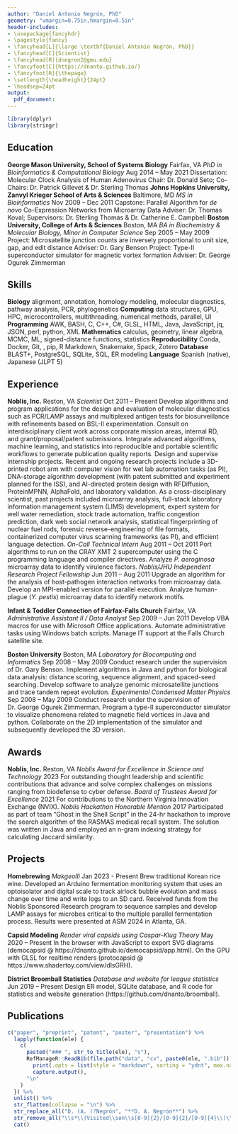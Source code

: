 ```yaml
---
author: "Daniel Antonio Negrón, PhD"
geometry: "vmargin=0.75in,hmargin=0.5in"
header-includes:
- \usepackage{fancyhdr}
- \pagestyle{fancy}
- \fancyhead[L]{\large \textbf{Daniel Antonio Negrón, PhD}}
- \fancyhead[C]{Scientist}
- \fancyhead[R]{dnegron2@gmu.edu}
- \fancyfoot[C]{https://dnanto.github.io/}
- \fancyfoot[R]{\thepage}
- \setlength{\headheight}{24pt}
- \headsep=24pt
output:
  pdf_document:
---
```


```r
library(dplyr)
library(stringr)
```

## Education \dotfill

**George Mason University, School of Systems Biology** \hfill Fairfax, VA \break
_PhD in Bioinformatics & Computational Biology_ \hfill Aug 2014 – May 2021 \break
Dissertation: Molecular Clock Analysis of Human Adenovirus \hfill \break
Chair: Dr. Donald Seto; Co-Chairs: Dr. Patrick Gillevet & Dr. Sterling Thomas \hfill \break
**Johns Hopkins University, Zanvyl Krieger School of Arts & Sciences** \hfill Baltimore, MD \break
_MS in Bioinformatics_ \hfill Nov 2009 – Dec 2011 \break
Capstone: Parallel Algorithm for _de novo_ Co-Expression Networks from Microarray Data \hfill \break
Adviser: Dr. Thomas Koval; Supervisors: Dr. Sterling Thomas & Dr. Catherine E. Campbell \hfill \break
**Boston University, College of Arts & Sciences** \hfill Boston, MA \break
_BA in Biochemistry & Molecular Biology, Minor in Computer Science_ \hfill Sep 2005 – May 2009 \break
Project: Microsatellite junction counts are inversely proportional to unit size, gap, and edit distance \hfill \break
Adviser: Dr. Gary Benson \hfill \break
Project: Type-II superconductor simulator for magnetic vortex formation \hfill \break
Adviser: Dr. George Ogurek Zimmerman \hfill

## Skills \dotfill

**Biology** \hfill alignment, annotation, homology modeling, molecular diagnostics, pathway analysis, PCR, phylogenetics \break
**Computing** \hfill data structures, GPU, HPC, microcontrollers, multithreading, numerical methods, parallel, UI \break
**Programming** \hfill AWK, BASH, C, C++, C#, GLSL, HTML, Java, JavaScript, jq, JSON, perl, python, XML \break
**Mathematics** \hfill calculus, geometry, linear algebra, MCMC, ML, signed-distance functions, statistics \break
**Reproducibility** \hfill Conda, Docker, Git, \LaTeX, pip, R Markdown, Snakemake, Spack, Zotero \break
**Database** \hfill BLAST+, PostgreSQL, SQLite, SQL, ER modeling \break
**Language** \hfill Spanish (native), Japanese (JLPT 5)

## Experience \dotfill

**Noblis, Inc.** \hfill Reston, VA \break
_Scientist_ \hfill Oct 2011 – Present \break
Develop algorithms and program applications for the design and evaluation of molecular diagnostics such as PCR/LAMP assays and multiplexed antigen tests for biosurveillance with refinements based on BSL-II experimentation. Consult on interdisciplinary client work across corporate mission areas, internal RD, and grant/proposal/patent submissions. Integrate advanced algorithms, machine learning, and statistics into reproducible and portable scientific workflows to generate publication quality reports. Design and supervise internship projects. \hfill \break
Recent and ongoing research projects include a 3D-printed robot arm with computer vision for wet lab automation tasks (as PI), DNA-storage algorithm development (with patent submitted and experiment planned for the ISS), and AI-directed protein design with RFDiffusion, ProteinMPNN, AlphaFold, and laboratory validation. \hfill \break
As a cross-disciplinary scientist, past projects included microarray analysis, full-stack laboratory information management system (LIMS) development, expert system for well water remediation, stock trade automation, traffic congestion prediction, dark web social network analysis, statistical fingerprinting of nuclear fuel rods, forensic reverse-engineering of file formats, containerized computer virus scanning frameworks (as PI), and efficient language detection. \hfill \break
_On-Call Technical Intern_ \hfill Aug 2011 – Oct 2011 \break
Port algorithms to run on the CRAY XMT 2 supercomputer using the C programming language and compiler directives. Analyze _P. aeroginosa_ microarray data to identify virulence factors. \hfill \break
_Noblis/JHU Independent Research Project Fellowship_ \hfill Jun 2011 – Aug 2011 \break
Upgrade an algorithm for the analysis of host-pathogen interaction networks from microarray data. Develop an MPI-enabled version for parallel execution. Analyze human-plague (_Y. pestis_) microarray data to identify network motifs. \hfill

**Infant & Toddler Connection of Fairfax-Falls Church** \hfill Fairfax, VA \break
_Administrative Assistant II / Data Analyst_ \hfill Sep 2009 – Jun 2011 \break
Develop VBA macros for use with Microsoft Office applications. Automate administrative tasks using Windows batch scripts. Manage IT support at the Falls Church satellite site. \hfill

**Boston University** \hfill Boston, MA \break
_Laboratory for Biocomputing and Informatics_ \hfill Sep 2008 – May 2009 \break
Conduct research under the supervision of Dr. Gary Benson. Implement algorithms in Java and python for biological data analysis: distance scoring, sequence alignment, and spaced-seed searching. Develop software to analyze genomic microsatellite junctions and trace tandem repeat evolution. \hfill \break
_Experimental Condensed Matter Physics_ \hfill Sep 2008 – May 2009 \break
Conduct research under the supervision of Dr. George Ogurek Zimmerman. Program a type-II superconductor simulator to visualize phenomena related to magnetic field vortices in Java and python. Collaborate on the 2D implementation of the simulator and subsequently developed the 3D version. \hfill

## Awards \dotfill

**Noblis, Inc.** \hfill Reston, VA \break
_Noblis Award for Excellence in Science and Technology_ \hfill 2023 \break
For outstanding thought leadership and scientific contributions that advance and solve complex challenges on missions ranging from biodefense to cyber defense. \hfill \break
_Board of Trustees Award for Excellence_ \hfill 2021 \break
For contributions to the Northern Virginia Innovation Exchange (NVIX). \hfill \break
_Noblis Hackathon Honorable Mention_ \hfill 2017 \break
Participated as part of team "Ghost in the Shell Script" in the 24-hr hackathon to improve the search algorithm of the RASMAS medical recall system. The solution was written in Java and employed an n-gram indexing strategy for calculating Jaccard similarity. \hfill

## Projects \dotfill

**Homebrewing** \hfill \break
_Makgeolli_ \hfill Jan 2023 - Present \break
Brew traditional Korean rice wine. Developed an Arduino fermentation monitoring system that uses an optoisolator and digital scale to track airlock bubble evolution and mass change over time and write logs to an SD card. Received funds from the Noblis Sponsored Research program to sequence samples and develop LAMP assays for microbes critical to the multiple parallel fermentation process. Results were presented at ASM 2024 in Atlanta, GA. \hfill

**Capsid Modeling** \hfill \break
_Render viral capsids using Caspar-Klug Theory_ \hfill May 2020 – Present \break
In the browser with JavaScript to export SVG diagrams (democapsid @ https://dnanto.github.io/democapsid/app.html). On the GPU with GLSL for realtime renders (protocapsid @ https://www.shadertoy.com/view/dlsGRH). \hfill

**District Broomball Statistics** \hfill \break
_Database and website for league statistics_ \hfill Jun 2019 – Present \break
Design ER model, SQLite database, and R code for statistics and website generation (https://github.com/dnanto/broomball). \hfill

## Publications \dotfill

```r
c("paper", "preprint", "patent", "poster", "presentation") %>%
  lapply(function(ele) {
    c(
      paste0("### ", str_to_title(ele), "s"),
      RefManageR::ReadBib(file.path("data", "cv", paste0(ele, ".bib"))) %>%
        print(.opts = list(style = "markdown", sorting = "ydnt", max.names = Inf)) %>%
        capture.output(),
      "\n"
    )
  }) %>%
  unlist() %>%
  str_flatten(collapse = "\n") %>%
  str_replace_all("D. (A. )?Negrón", "**D. A. Negrón**") %>%
  str_remove_all("\\s*\\(Visited\\son\\s[0-9]{2}/[0-9]{2}/[0-9]{4}\\)\\.") %>%
  cat()
```
